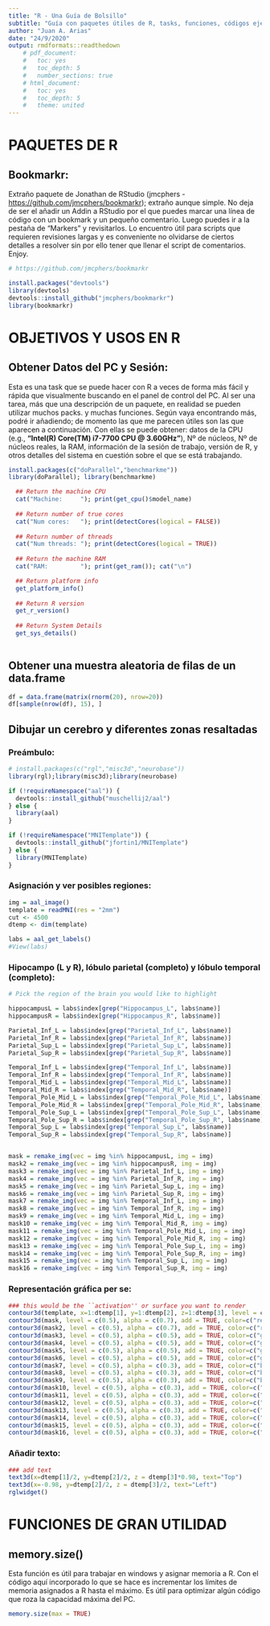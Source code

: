 ```yaml
---
title: "R - Una Guía de Bolsillo"
subtitle: "Guía con paquetes útiles de R, tasks, funciones, códigos ejemplo, y demás utensilios de primera mano a la hora de trabajar con R"
author: "Juan A. Arias"
date: "24/9/2020"
output: rmdformats::readthedown
    # pdf_document:
    #   toc: yes
    #   toc_depth: 5
    #   number_sections: true
    # html_document:
    #   toc: yes
    #   toc_depth: 5
    #   theme: united
---
```


\clearpage

# PAQUETES DE R

## Bookmarkr:

Extraño paquete de Jonathan de RStudio (jmcphers - <https://github.com/jmcphers/bookmarkr>); extraño aunque simple. No deja de ser el añadir un Addin a RStudio por el que puedes marcar una línea de código con un bookmark y un pequeño comentario. Luego puedes ir a la pestaña de "Markers" y revisitarlos. Lo encuentro útil para scripts que requieren revisiones largas y es conveniente no olvidarse de ciertos detalles a resolver sin por ello tener que llenar el script de comentarios. Enjoy.

```r
# https://github.com/jmcphers/bookmarkr

install.packages("devtools")
library(devtools)
devtools::install_github("jmcphers/bookmarkr")
library(bookmarkr)
```

# OBJETIVOS Y USOS EN R

## Obtener Datos del PC y Sesión:

Esta es una task que se puede hacer con R a veces de forma más fácil y rápida que visualmente buscando en el panel de control del PC. Al ser una tarea, más que una descripción de un paquete, en realidad se pueden utilizar muchos packs. y muchas funciones. Según vaya encontrando más, podré ir añadiendo; de momento las que me parecen útiles son las que aparecen a continuación. Con ellas se puede obtener: datos de la CPU (e.g., **"Intel(R) Core(TM) i7-7700 CPU \@ 3.60GHz"**), Nº de núcleos, Nº de núcleos reales, la RAM, información de la sesión de trabajo, versión de R, y otros detalles del sistema en cuestión sobre el que se está trabajando.

```r

install.packages(c("doParallel","benchmarkme"))
library(doParallel); library(benchmarkme)

  ## Return the machine CPU
  cat("Machine:     "); print(get_cpu()$model_name)
  
  ## Return number of true cores
  cat("Num cores:   "); print(detectCores(logical = FALSE))
  
  ## Return number of threads
  cat("Num threads: "); print(detectCores(logical = TRUE))
  
  ## Return the machine RAM
  cat("RAM:         "); print(get_ram()); cat("\n")

  ## Return platform info
  get_platform_info()
  
  ## Return R version
  get_r_version()
  
  ## Return System Details
  get_sys_details()
  
```

## Obtener una muestra aleatoria de filas de un data.frame

```r
df = data.frame(matrix(rnorm(20), nrow=20))
df[sample(nrow(df), 15), ]
```

## Dibujar un cerebro y diferentes zonas resaltadas


### Preámbulo:

```r
# install.packages(c("rgl","misc3d","neurobase"))
library(rgl);library(misc3d);library(neurobase)

if (!requireNamespace("aal")) {
  devtools::install_github("muschellij2/aal")
} else {
  library(aal)
}

if (!requireNamespace("MNITemplate")) {
  devtools::install_github("jfortin1/MNITemplate")
} else {
  library(MNITemplate)
}
```


### Asignación y ver posibles regiones:

```r
img = aal_image()
template = readMNI(res = "2mm")
cut <- 4500
dtemp <- dim(template)

labs = aal_get_labels()
#View(labs)
```


### Hipocampo (L y R), lóbulo parietal (completo) y lóbulo temporal (completo):

```r
# Pick the region of the brain you would like to highlight

hippocampusL = labs$index[grep("Hippocampus_L", labs$name)]
hippocampusR = labs$index[grep("Hippocampus_R", labs$name)]

Parietal_Inf_L = labs$index[grep("Parietal_Inf_L", labs$name)]
Parietal_Inf_R = labs$index[grep("Parietal_Inf_R", labs$name)]
Parietal_Sup_L = labs$index[grep("Parietal_Sup_L", labs$name)]
Parietal_Sup_R = labs$index[grep("Parietal_Sup_R", labs$name)]

Temporal_Inf_L = labs$index[grep("Temporal_Inf_L", labs$name)]
Temporal_Inf_R = labs$index[grep("Temporal_Inf_R", labs$name)]
Temporal_Mid_L = labs$index[grep("Temporal_Mid_L", labs$name)]
Temporal_Mid_R = labs$index[grep("Temporal_Mid_R", labs$name)]
Temporal_Pole_Mid_L = labs$index[grep("Temporal_Pole_Mid_L", labs$name)]
Temporal_Pole_Mid_R = labs$index[grep("Temporal_Pole_Mid_R", labs$name)]
Temporal_Pole_Sup_L = labs$index[grep("Temporal_Pole_Sup_L", labs$name)]
Temporal_Pole_Sup_R = labs$index[grep("Temporal_Pole_Sup_R", labs$name)]
Temporal_Sup_L = labs$index[grep("Temporal_Sup_L", labs$name)]
Temporal_Sup_R = labs$index[grep("Temporal_Sup_R", labs$name)]


mask = remake_img(vec = img %in% hippocampusL, img = img)
mask2 = remake_img(vec = img %in% hippocampusR, img = img)
mask3 = remake_img(vec = img %in% Parietal_Inf_L, img = img)
mask4 = remake_img(vec = img %in% Parietal_Inf_R, img = img)
mask5 = remake_img(vec = img %in% Parietal_Sup_L, img = img)
mask6 = remake_img(vec = img %in% Parietal_Sup_R, img = img)
mask7 = remake_img(vec = img %in% Temporal_Inf_L, img = img)
mask8 = remake_img(vec = img %in% Temporal_Inf_R, img = img)
mask9 = remake_img(vec = img %in% Temporal_Mid_L, img = img)
mask10 = remake_img(vec = img %in% Temporal_Mid_R, img = img)
mask11 = remake_img(vec = img %in% Temporal_Pole_Mid_L, img = img)
mask12 = remake_img(vec = img %in% Temporal_Pole_Mid_R, img = img)
mask13 = remake_img(vec = img %in% Temporal_Pole_Sup_L, img = img)
mask14 = remake_img(vec = img %in% Temporal_Pole_Sup_R, img = img)
mask15 = remake_img(vec = img %in% Temporal_Sup_L, img = img)
mask16 = remake_img(vec = img %in% Temporal_Sup_R, img = img)
```


### Representación gráfica per se:

```r
### this would be the ``activation'' or surface you want to render 
contour3d(template, x=1:dtemp[1], y=1:dtemp[2], z=1:dtemp[3], level = cut, alpha = 0.4, draw = TRUE)
contour3d(mask, level = c(0.5), alpha = c(0.7), add = TRUE, color=c("red") )
contour3d(mask2, level = c(0.5), alpha = c(0.7), add = TRUE, color=c("red") )
contour3d(mask3, level = c(0.5), alpha = c(0.5), add = TRUE, color=c("green") )
contour3d(mask4, level = c(0.5), alpha = c(0.5), add = TRUE, color=c("green") )
contour3d(mask5, level = c(0.5), alpha = c(0.5), add = TRUE, color=c("green") )
contour3d(mask6, level = c(0.5), alpha = c(0.5), add = TRUE, color=c("green") )
contour3d(mask7, level = c(0.5), alpha = c(0.3), add = TRUE, color=c("blue") )
contour3d(mask8, level = c(0.5), alpha = c(0.3), add = TRUE, color=c("blue") )
contour3d(mask9, level = c(0.5), alpha = c(0.3), add = TRUE, color=c("blue") )
contour3d(mask10, level = c(0.5), alpha = c(0.3), add = TRUE, color=c("blue") )
contour3d(mask11, level = c(0.5), alpha = c(0.3), add = TRUE, color=c("blue") )
contour3d(mask12, level = c(0.5), alpha = c(0.3), add = TRUE, color=c("blue") )
contour3d(mask13, level = c(0.5), alpha = c(0.3), add = TRUE, color=c("blue") )
contour3d(mask14, level = c(0.5), alpha = c(0.3), add = TRUE, color=c("blue") )
contour3d(mask15, level = c(0.5), alpha = c(0.3), add = TRUE, color=c("blue") )
contour3d(mask16, level = c(0.5), alpha = c(0.3), add = TRUE, color=c("blue") )
```

### Añadir texto:

```r
### add text
text3d(x=dtemp[1]/2, y=dtemp[2]/2, z = dtemp[3]*0.98, text="Top")
text3d(x=-0.98, y=dtemp[2]/2, z = dtemp[3]/2, text="Left")
rglwidget()
```



# FUNCIONES DE GRAN UTILIDAD

## memory.size()

Esta función es útil para trabajar en windows y asignar memoria a R. Con el código aquí incorporado lo que se hace es incrementar los límites de memoria asignados a R hasta el máximo. Es útil para optimizar algún código que roza la capacidad máxima del PC.

```r

memory.size(max = TRUE)

```

